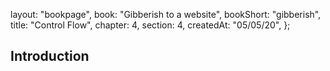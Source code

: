   layout: "bookpage",
  book: "Gibberish to a website",
  bookShort: "gibberish",
  title: "Control Flow",
  chapter: 4,
  section: 4,
  createdAt: "05/05/20",
};

## Introduction
